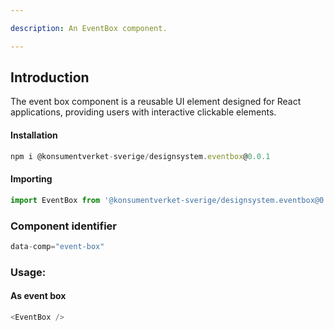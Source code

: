 ```yaml
---

description: An EventBox component.

---
```


## Introduction

The event box component is a reusable UI element designed for React applications, providing users with interactive clickable elements.


#### Installation

```js
npm i @konsumentverket-sverige/designsystem.eventbox@0.0.1
```

#### Importing

```js
import EventBox from '@konsumentverket-sverige/designsystem.eventbox@0.0.1';
```

### Component identifier
```js
data-comp="event-box"
```


### Usage:

#### As event box
```js
<EventBox />
```
